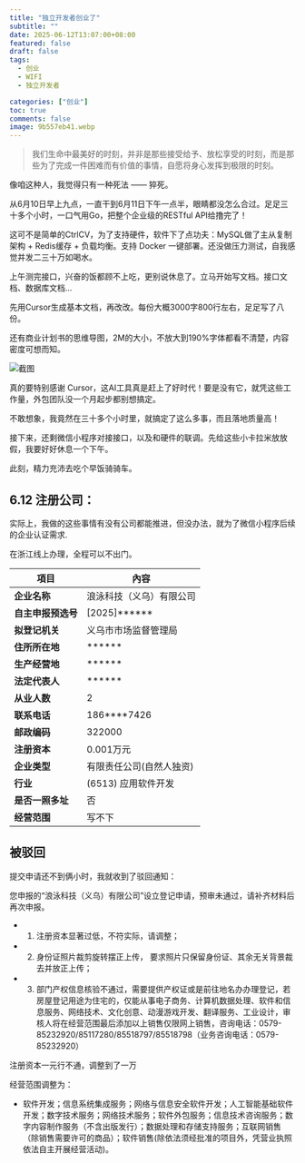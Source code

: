 ```yaml
---
title: "独立开发者创业了"
subtitle: ""
date: 2025-06-12T13:07:00+08:00
featured: false
draft: false
tags:
  - 创业
  - WIFI
  - 独立开发者

categories: ["创业"]
toc: true
comments: false
image: 9b557eb41.webp
---
```


> 我们生命中最美好的时刻，并非是那些接受给予、放松享受的时刻，而是那些为了完成一件困难而有价值的事情，自愿将身心发挥到极限的时刻。

像咱这种人，我觉得只有一种死法 —— 猝死。

从6月10日早上九点，一直干到6月11日下午一点半，眼睛都没怎么合过。足足三十多个小时，一口气用Go，把整个企业级的RESTful API给撸完了！

这可不是简单的CtrlCV，为了支持硬件，软件下了点功夫：MySQL做了主从复制架构 + Redis缓存 + 负载均衡。支持 Docker 一键部署。还没做压力测试，自我感觉并发二三十万如喝水。

上午测完接口，兴奋的饭都顾不上吃，更别说休息了。立马开始写文档。接口文档、数据库文档...

先用Cursor生成基本文档，再改改。每份大概3000字800行左右，足足写了八份。

还有商业计划书的思维导图，2M的大小，不放大到190%字体都看不清楚，内容密度可想而知。

<Img
  src="740fba9c9.webp"
  exif="false"
  caption="false"
  alt="截图"
/>

真的要特别感谢 Cursor，这AI工具真是赶上了好时代！要是没有它，就凭这些工作量，外包团队没一个月起步都别想搞定。

不敢想象，我竟然在三十多个小时里，就搞定了这么多事，而且落地质量高！

接下来，还剩微信小程序对接接口，以及和硬件的联调。先给这些小卡拉米放放假，我要好好休息一个下午。

此刻，精力充沛去吃个早饭骑骑车。

## 6.12 注册公司：

实际上，我做的这些事情有没有公司都能推进，但没办法，就为了微信小程序后续的企业认证需求.

在浙江线上办理，全程可以不出门。

| 項目 | 內容 |
|---|---|
| **企业名称** | 浪泳科技（义乌）有限公司 |
| **自主申报预选号** | [2025]****** |
| **拟登记机关** | 义乌市市场监督管理局 |
| **住所所在地** | ****** |
| **生产经营地** | ****** |
| **法定代表人** | ****** |
| **从业人数** | 2 |
| **联系电话** | 186****7426 |
| **邮政编码** | 322000 |
| **注册资本** | 0.001万元 |
| **企业类型** | 有限责任公司(自然人独资) |
| **行业** | (6513) 应用软件开发 |
| **是否一照多址** | 否 |
| **经营范围**| 写不下 |

## 被驳回

提交申请还不到俩小时，我就收到了驳回通知：

您申报的“浪泳科技（义乌）有限公司”设立登记申请，预审未通过，请补齐材料后再次申报。

 * 1. 注册资本显著过低，不符实际，请调整；

 * 2. 身份证照片裁剪旋转摆正上传， 要求照片只保留身份证、其余无关背景裁去并放正上传；

 * 3. 部门产权信息核验不通过，需要提供产权证或是前往地名办办理登记，若房屋登记用途为住宅的，仅能从事电子商务、计算机数据处理、软件和信息服务、网络技术、文化创意、动漫游戏开发、翻译服务、工业设计，审核人将在经营范围最后添加以上销售仅限网上销售，咨询电话：0579-85232920/85117280/85518797/85518798（业务咨询电话：0579-85232920）

注册资本一元行不通，调整到了一万

经营范围调整为：

 * 软件开发；信息系统集成服务；网络与信息安全软件开发；人工智能基础软件开发；数字技术服务；网络技术服务；软件外包服务；信息技术咨询服务；数字内容制作服务（不含出版发行）；数据处理和存储支持服务；互联网销售（除销售需要许可的商品）；软件销售(除依法须经批准的项目外，凭营业执照依法自主开展经营活动)。
